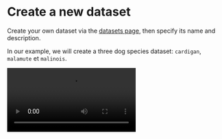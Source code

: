 # Create a new dataset

Create your own dataset via the <a href="/app/datasets" title="Datasets page">datasets page</a>, then specify its name and description.

In our example, we will create a three dog species dataset: `cardigan`, `malamute` et `malinois`.

<video src="/static/images/docs/create_dataset.mp4" />

> The dataset name should reflect the set of objects you want to detect.

You will then be redirected to the newly created dataset, to proceed to the next step: adding images.